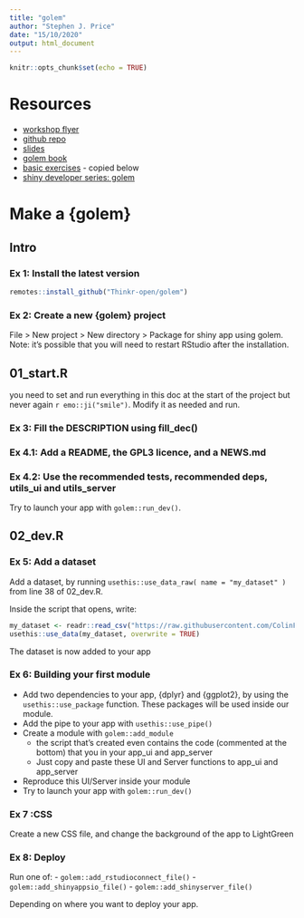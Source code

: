 ```yaml
---
title: "golem"
author: "Stephen J. Price"
date: "15/10/2020"
output: html_document
---
```


```r
knitr::opts_chunk$set(echo = TRUE)
```

# Resources
- [workshop flyer](https://f.hubspotusercontent00.net/hubfs/3463003/Good%20practices%20for%20%7Bshiny%7D%20development%20using%20%7Bgolem%7D%20-%20An%20Introduction.pdf)
- [github repo](https://github.com/ColinFay/earlworkshop2020)
- [slides](https://speakerdeck.com/colinfay/workshop-good-practices-for-shiny-development-with-golem)
- [golem book](https://engineering-shiny.org/)
- [basic exercises](https://connect.thinkr.fr/make-a-golem/) - copied below
- [shiny developer series: golem](https://shinydevseries.com/post/episode-2-golem/)

# Make a {golem}
## Intro
### Ex 1: Install the latest version
```r
remotes::install_github("Thinkr-open/golem")
```

### Ex 2: Create a new {golem} project
File > New project > New directory > Package for shiny app using golem.  
Note: it’s possible that you will need to restart RStudio after the installation.  

## 01_start.R
you need to set and run everything in this doc at the start of the project but never again `r emo::ji("smile")`. Modify it as needed and run.  

### Ex 3: Fill the DESCRIPTION using fill_dec()

### Ex 4.1: Add a README, the GPL3 licence, and a NEWS.md

### Ex 4.2: Use the recommended tests, recommended deps, utils_ui and utils_server
Try to launch your app with `golem::run_dev()`.  

## 02_dev.R
### Ex 5: Add a dataset
Add a dataset, by running `usethis::use_data_raw( name = "my_dataset" )` from line 38 of 02_dev.R.  

Inside the script that opens, write:
```r
my_dataset <- readr::read_csv("https://raw.githubusercontent.com/ColinFay/earlworkshop2020/main/data/dataset.csv")
usethis::use_data(my_dataset, overwrite = TRUE)

```

The dataset is now added to your app

### Ex 6: Building your first module
- Add two dependencies to your app, {dplyr} and {ggplot2}, by using the `usethis::use_package` function. These packages will be used inside our module.
- Add the pipe to your app with `usethis::use_pipe()`
- Create a module with `golem::add_module`
  + the script that's created even contains the code (commented at the bottom) that you in your app_ui and app_server
  + Just copy and paste these UI and Server functions to app_ui and app_server
- Reproduce this UI/Server inside your module
- Try to launch your app with `golem::run_dev()`

### Ex 7 :CSS
Create a new CSS file, and change the background of the app to LightGreen

### Ex 8: Deploy
Run one of:
- `golem::add_rstudioconnect_file()`
- `golem::add_shinyappsio_file()`
- `golem::add_shinyserver_file()`

Depending on where you want to deploy your app.
